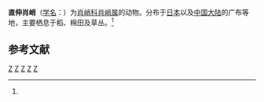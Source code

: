 {{Speciesbox
| taxon = Tetragnatha extensa
| image = Tetragnatha.extensa.web.jpg
| binomial_authority = ([[卡尔·林奈|Linnaeus]], 1758)<ref name='id13420'>{{cite web| url =http://www.bioinfo.cn/db05/BjdwSpecies.php?action=view&id=13420| title =直伸肖峭| work =《中国动物物种编目数据库》| publisher =中国科学院微生物研究所| author =中国科学院动物研究所| accessdate =2009-04-28| deadurl =yes| archiveurl =https://web.archive.org/web/20160305021331/http://www.bioinfo.cn/db05/BjdwSpecies.php?action=view&id=13420| archivedate =2016-03-05}}</ref>
}}

'''直伸肖峭'''（[[学名|学名]]：{{lang|la|''Tetragnatha extensa''}}）为[[肖峭科|肖峭科]][[肖峭属|肖峭属]]的动物。分布于[[日本|日本]]以及[[中国大陆|中国大陆]]的广布等地，主要栖息于稻、棉田及草丛。<ref name='id13420'/>

== 参考文献 ==
{{reflist}}

{{taxonbar}}
[[Category:_1758年描述的动物|Z]]
[[Category:肖峭属|Z]]
[[Category:_卡尔·林奈命名的生物分类|Z]]
[[Category:中国蜘蛛|Z]]
[[Category:日本节肢动物|Z]]
